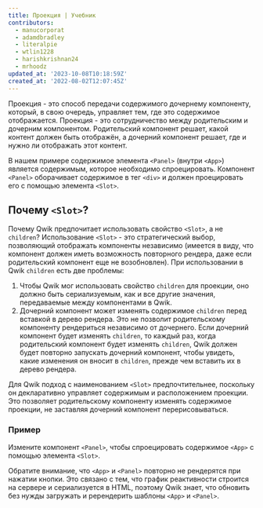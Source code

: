 ```yaml
---
title: Проекция | Учебник
contributors:
  - manucorporat
  - adamdbradley
  - literalpie
  - wtlin1228
  - harishkrishnan24
  - mrhoodz
updated_at: '2023-10-08T10:18:59Z'
created_at: '2022-08-02T12:07:45Z'
---
```


Проекция - это способ передачи содержимого дочернему компоненту, который, в свою очередь, управляет тем, где это содержимое отображается. Проекция - это сотрудничество между родительским и дочерним компонентом. Родительский компонент решает, какой контент должен быть отображён, а дочерний компонент решает, где и нужно ли отображать этот контент.

В нашем примере содержимое элемента `<Panel>` (внутри `<App>`) является содержимым, которое необходимо спроецировать. Компонент `<Panel>` оборачивает содержимое в тег `<div>` и должен проецировать его с помощью элемента `<Slot>`.

## Почему `<Slot>`?

Почему Qwik предпочитает использовать свойство `<Slot>`, а не `children`? Использование `<Slot>` - это стратегический выбор, позволяющий отображать компоненты независимо (имеется в виду, что компонент должен иметь возможность повторного рендера, даже если родительский компонент еще не возобновлен). При использовании в Qwik `children` есть две проблемы:

1. Чтобы Qwik мог использовать свойство `children` для проекции, оно должно быть сериализуемым, как и все другие значения, передаваемые между компонентами в Qwik.
2. Дочерний компонент может изменять содержимое `children` перед вставкой в дерево рендера. Это не позволит родительскому компоненту рендериться независимо от дочернего. Если дочерний компонент будет изменять `children`, то каждый раз, когда родительский компонент будет изменять `children`, Qwik должен будет повторно запускать дочерний компонент, чтобы увидеть, какие изменения он вносит в `children`, прежде чем вставить их в дерево рендера.

Для Qwik подход с наименованием `<Slot>` предпочтительнее, поскольку он декларативно управляет содержимым и расположением проекции. Это позволяет родительскому компоненту изменять содержимое проекции, не заставляя дочерний компонент перерисовываться.

### Пример

Измените компонент `<Panel>`, чтобы спроецировать содержимое `<App>` с помощью элемента `<Slot>`.

Обратите внимание, что `<App>` и `<Panel>` повторно не рендерятся при нажатии кнопки. Это связано с тем, что график реактивности строится на сервере и сериализуется в HTML, поэтому Qwik знает, что обновить без нужды загружать и ререндерить шаблоны `<App>` и `<Panel>`.
